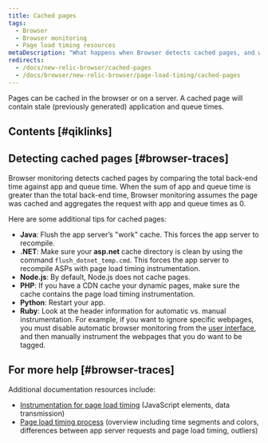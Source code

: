 ```yaml
---
title: Cached pages
tags:
  - Browser
  - Browser monitoring
  - Page load timing resources
metaDescription: "What happens when Browser detects cached pages, and what to do."
redirects:
  - /docs/new-relic-browser/cached-pages
  - /docs/browser/new-relic-browser/page-load-timing/cached-pages
---
```


Pages can be cached in the browser or on a server. A cached page will contain stale (previously generated) application and queue times.

## Contents [#qiklinks]

## Detecting cached pages [#browser-traces]

Browser monitoring detects cached pages by comparing the total back-end time against app and queue time. When the sum of app and queue time is greater than the total back-end time, Browser monitoring assumes the page was cached and aggregates the request with app and queue times as 0.

Here are some additional tips for cached pages:

* **Java**: Flush the app server’s "work" cache. This forces the app server to recompile.
* **.NET**: Make sure your **asp.net** cache directory is clean by using the command `flush_dotnet_temp.cmd`. This forces the app server to recompile ASPs with page load timing instrumentation.
* **Node.js**: By default, Node.js does not cache pages.
* **PHP**: If you have a CDN cache your dynamic pages, make sure the cache contains the page load timing instrumentation.
* **Python**: Restart your app.
* **Ruby**: Look at the header information for automatic vs. manual instrumentation. For example, if you want to ignore specific webpages, you must disable automatic browser monitoring from the [user interface](/docs/browser/new-relic-browser/getting-started/browser-settings), and then manually instrument the webpages that you do want to be tagged.

## For more help [#browser-traces]

Additional documentation resources include:

* [Instrumentation for page load timing](/docs/browser/new-relic-browser/page-load-timing/instrumentation-page-load-timing) (JavaScript elements, data transmission)
* [Page load timing process](/docs/browser/new-relic-browser/page-load-timing/page-load-timing-process) (overview including time segments and colors, differences between app server requests and page load timing, outliers)
